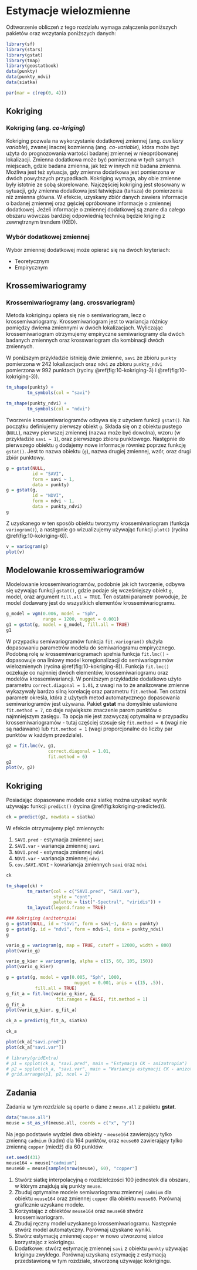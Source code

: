
# Estymacje wielozmienne {#estymacje-wielozmienne}

Odtworzenie obliczeń z tego rozdziału wymaga załączenia poniższych pakietów oraz wczytania poniższych danych:

```r
library(sf)
library(stars)
library(gstat)
library(tmap)
library(geostatbook)
data(punkty)
data(punkty_ndvi)
data(siatka)
```

```r
par(mar = c(rep(0, 4)))
```

## Kokriging 

### Kokriging (ang. *co-kriging*)

Kokriging pozwala na wykorzystanie dodatkowej zmiennej (ang. *auxiliary variable*), zwanej inaczej kozmienną (ang. *co-variable*), która może być użyta do prognozowania wartości badanej zmiennej w nieopróbowanej lokalizacji.
Zmienna dodatkowa może być pomierzona w tych samych miejscach, gdzie badana zmienna, jak też w innych niż badana zmienna. 
Możliwa jest też sytuacja, gdy zmienna dodatkowa jest pomierzona w dwóch powyższych przypadkach. 
Kokriging wymaga, aby obie zmienne były istotnie ze sobą skorelowane.
Najczęściej kokriging jest stosowany w sytuacji, gdy zmienna dodatkowa jest łatwiejsza (tańsza) do pomierzenia niż zmienna główna. 
W efekcie, uzyskany zbiór danych zawiera informacje o badanej zmiennej oraz gęściej opróbowane informacje o zmiennej dodatkowej.
Jeżeli informacje o zmiennej dodatkowej są znane dla całego obszaru wówczas bardziej odpowiednią techniką będzie kriging z zewnętrznym trendem (KED).

### Wybór dodatkowej zmiennej

Wybór zmiennej dodatkowej może opierać się na dwóch kryteriach:

- Teoretycznym
- Empirycznym
    
<!--
Kroskowariogramy
Kroskorelogramy
-->

## Krossemiwariogramy

### Krossemiwariogramy (ang. **crossvariogram**)

Metoda kokrigingu opiera się nie o semiwariogram, lecz o krossemiwariogramy. 
Krossemiwariogram jest to wariancja różnicy pomiędzy dwiema zmiennymi w dwóch lokalizacjach.
Wyliczając krossemiwariogram otrzymujemy empiryczne semiwariogramy dla dwóch badanych zmiennych oraz krosswariogram dla kombinacji dwóch zmiennych.

W poniższym przykładzie istnieją dwie zmienne, `savi` ze zbioru `punkty` pomierzona w 242 lokalizacjach oraz `ndvi` ze zbioru `punkty_ndvi` pomierzona w 992 punktach (ryciny \@ref(fig:10-kokriging-3) i \@ref(fig:10-kokriging-3)).

```r
tm_shape(punkty) +
        tm_symbols(col = "savi")
```

```r
tm_shape(punkty_ndvi) +
        tm_symbols(col = "ndvi")
```

Tworzenie krossemiwariogramów odbywa się z użyciem funkcji `gstat()`. Na początku definiujemy pierwszy obiekt `g`. 
Składa się on z obiektu pustego (`NULL`), nazwy pierwszej zmiennej (nazwa może być dowolna), wzoru (w przykładzie `savi ~ 1`), oraz pierwszego zbioru punktowego. 
Następnie do pierwszego obiektu `g` dodajemy nowe informacje również poprzez funkcję `gstat()`. Jest to nazwa obiektu (`g`), nazwa drugiej zmiennej, wzór, oraz drugi zbiór punktowy.

```r
g = gstat(NULL, 
          id = "SAVI", 
          form = savi ~ 1, 
          data = punkty)
g = gstat(g, 
          id = "NDVI", 
          form = ndvi ~ 1, 
          data = punkty_ndvi)
g
```

Z uzyskanego w ten sposób obiektu tworzymy krossemiwariogram (funkcja `variogram()`), a następnie go wizualizujemy używając funkcji `plot()` (rycina \@ref(fig:10-kokriging-6)).

```r
v = variogram(g)
plot(v)
```

## Modelowanie krossemiwariogramów

Modelowanie krossemiwariogramów, podobnie jak ich tworzenie, odbywa się używając funkcji `gstat()`,
<!-- Istnieją dwie podstawowe podejścia modelowania krossemiwariogramów: (1) wspólne modelowanie semiwariogramów i krossemiwariogramów lub (2) modelowanie każdego semiwariogramu i krossemiwariogramu oddzielnie. -->
<!-- W pierwszym podejściu  -->
gdzie podaje się wcześniejszy obiekt `g`, model, oraz argument `fill.all = TRUE`. 
Ten ostatni parametr powoduje, że model dodawany jest do wszystkich elementów krossemiwariogramu.

```r
g_model = vgm(0.006, model = "Sph",
              range = 1200, nugget = 0.001)
g1 = gstat(g, model = g_model, fill.all = TRUE)
g1
```

W przypadku semiwariogramów funkcja `fit.variogram()` służyła dopasowaniu parametrów modelu do semiwariogramu empirycznego. 
Podobną rolę w krossemiwariogramach spełnia funkcja `fit.lmc()` - dopasowuje ona liniowy model koregionalizacji do semiwariogramów wielozmienych (rycina \@ref(fig:10-kokriging-8)).
Funkcja `fit.lmc()` oczekuje co najmniej dwóch elementów, krossemiwariogramu oraz modelów krossemiwariancji. 
W poniższym przykładzie dodatkowo użyto parametru `correct.diagonal = 1.01`, z uwagi na to że analizowane zmienne wykazywały bardzo silną korelację oraz parametru `fit.method`.
Ten ostatni parametr określa, która z użytych metod automatycznego dopasowania semiwariogramów jest używana.
Pakiet **gstat** ma domyślnie ustawione `fit.method = 7`, co daje największe znaczenie parom punktów o najmniejszym zasięgu. 
Ta opcja nie jest zazwyczaj optymalna w przypadku krossemiwariogramów - tutaj częściej stosuje się `fit.method = 6` (wagi nie są nadawane) lub `fit.method = 1` (wagi proporcjonalne do liczby par punktów w każdym przedziale).

```r
g2 = fit.lmc(v, g1,
                correct.diagonal = 1.01,
                fit.method = 6)
g2
plot(v, g2)
```

<!--
```r
# plot(variogram(g, map=TRUE, cutoff=12000, width=800))
plot(variogram(g, alpha = c(60, 105, 150, 195)))
```
-->   

<!-- Drugie podejście polega na modelowaniu każdego semiwariogramu i krossemiwariogramu oddzielnie za pomocą funkcji `gstat()` oraz poprzez podanie za każdym razem odpowiedniego `id`. -->

<!-- ```{r} -->
<!-- model_savi = vgm(0.005, model = "Sph",  -->
<!--                  range = 1200, nugget = 0.001) -->
<!-- g3 = gstat(g,  -->
<!--           id = "SAVI",  -->
<!--           model = model_savi) -->

<!-- model_ndvi = vgm(0.007, model = "Sph",  -->
<!--                  range = 1200, nugget = 0.002) -->
<!-- g3 = gstat(g3,  -->
<!--           id = "NDVI",  -->
<!--           model = model_ndvi) -->
<!-- g3 -->
<!-- ``` -->

<!-- W przypadku semiwariogramów, odpowiednie `id` są zgodne z tymi podanymi podczas tworzenia krossemiwariogramu, natomiast modelowanie krossemiwariogramu polega na podaniu wektora dwóch `id`. -->

<!-- ```{r} -->
<!-- model_kros = vgm(0.0051, model = "Sph", -->
<!--                       range = 1200, nugget = 0.002) -->
<!-- g3 = gstat(g3, -->
<!--           id = c("SAVI", "NDVI"), -->
<!--           model = model_kros) -->
<!-- g3 -->
<!-- ``` -->

<!-- Efekt takiego modelowanie można zobaczyć na rycinie \@ref(fig:kros-model-hand). -->

<!-- ```{r kros-model-hand, fig.cap="Ręcznie dopasowane modele krossemiwariogramu zmiennych savi i ndvi. "} -->
<!-- plot(v, g4) -->
<!-- ``` -->

<!-- ```{r} -->
<!-- g4 = fit.lmc(v, g3, -->
<!--              fit.sills = FALSE, -->
<!--              correct.diagonal = 1.01) -->
<!-- ``` -->


## Kokriging 

Posiadając dopasowane modele oraz siatkę można uzyskać wynik używając funkcji `predict()` (rycina \@ref(fig:kokriging-predicted)). 

```r
ck = predict(g2, newdata = siatka)
```

W efekcie otrzymujemy pięć zmiennych:

1. `SAVI.pred` - estymacja zmiennej `savi`
2. `SAVI.var` - wariancja zmiennej `savi`
3. `NDVI.pred` - estymacja zmiennej `ndvi`
4. `NDVI.var` - wariancja zmiennej `ndvi`
5. `cov.SAVI.NDVI` - kowariancja zmiennych `savi` oraz `ndvi`

```r
ck
```

```r
tm_shape(ck) +
        tm_raster(col = c("SAVI.pred", "SAVI.var"),
                  style = "cont", 
                  palette = list("-Spectral", "viridis")) +
        tm_layout(legend.frame = TRUE)
```

```r
### Kokriging (anitotropia)
g = gstat(NULL, id = "savi", form = savi~1, data = punkty)
g = gstat(g, id = "ndvi", form = ndvi~1, data = punkty_ndvi)
g

vario_g = variogram(g, map = TRUE, cutoff = 12000, width = 800)
plot(vario_g)

vario_g_kier = variogram(g, alpha = c(15, 60, 105, 150))
plot(vario_g_kier)

g = gstat(g, model = vgm(0.005, "Sph", 1000, 
                          nugget = 0.001, anis = c(15, .5)),
           fill.all = TRUE)
g_fit_a = fit.lmc(vario_g_kier, g, 
                   fit.ranges = FALSE, fit.method = 1)
g_fit_a
plot(vario_g_kier, g_fit_a)

ck_a = predict(g_fit_a, siatka)

ck_a
```

```r
plot(ck_a["savi.pred"])
plot(ck_a["savi.var"])
```

```r
# library(gridExtra)
# p1 = spplot(ck_a, "savi.pred", main = "Estymacja CK - anizotropia")
# p2 = spplot(ck_a, "savi.var", main = "Wariancja estymacji CK - anizotropia")
# grid.arrange(p1, p2, ncol = 2)
```

<!--   
## Kokriging pełny i medianowy, kokriging kolokacyjny, 
## Kokriging na podstawie uproszczonych modeli Markowa I i II
-->

## Zadania {#z10}

Zadania w tym rozdziale są oparte o dane z `meuse.all` z pakietu **gstat**.

```r
data("meuse.all")
meuse = st_as_sf(meuse.all, coords = c("x", "y"))
```

Na jego podstawie wydziel dwa obiekty - `meuse164` zawierający tylko zmienną `cadmium` (kadm) dla 164 punktów, oraz `meuse60` zawierający tylko zmienną `copper` (miedź) dla 60 punktów.

```r
set.seed(431)
meuse164 = meuse["cadmium"]
meuse60 = meuse[sample(nrow(meuse), 60), "copper"]
```

1. Stwórz siatkę interpolacyjną o rozdzielczości 100 jednostek dla obszaru, w którym znajdują się punkty `meuse`.
2. Zbuduj optymalne modele semiwariogramu zmiennej `cadmium` dla obiektu `meuse164` oraz zmiennej `copper` dla obiektu `meuse60`.
Porównaj graficznie uzyskane modele.
3. Korzystając z obiektów `meuse164` oraz `meuse60` stwórz krossemiwariogram.
4. Zbuduj ręczny model uzyskanego krossemiwariogramu.
Następnie stwórz model automatyczny.
Porównaj uzyskane wyniki.
5. Stwórz estymację zmiennej `copper` w nowo utworzonej siatce korzystając z kokrigingu.
6. Dodatkowe: stwórz estymację zmiennej `savi` z obiektu `punkty` używając krigingu zwykłego. 
Porównaj uzyskaną estymację z estymacją przedstawioną w tym rozdziale, stworzoną używając kokrigingu.
